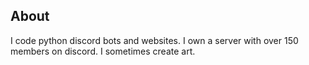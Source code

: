 ## About

I code python discord bots and websites. I own a server with over 150 members on discord. I sometimes create art.
